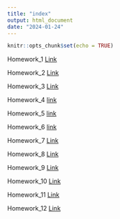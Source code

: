 ```yaml
---
title: "index"
output: html_document
date: "2024-01-24"
---
```


```r
knitr::opts_chunk$set(echo = TRUE)
```


Homework_1 [Link](newpage.html)

Homework_2 [Link](Homework.html)

Homework_3 [Link](Homework3.html)

Homework_4 [link](HomeWork_4.html)

Homework_5 [link](HomeWork_5.html)

Homework_6 [link](HomeWork6.html)

Homework_7 [Link](HomeWork_7.html)

Homework_8 [Link](HomeWork8.html)

Homework_9 [Link](HomeWork9.html)

Homework_10 [Link](HomeWork10.html)

Homework_11 [Link](HomeWork11.html)

Homework_12 [Link](HomeWork12.html)



